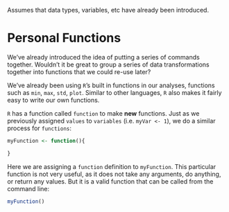 Assumes that data types, variables, etc have already been introduced.

# Personal Functions

We've already introduced the idea of putting a series of commands together. Wouldn't it be great to group a series of data transformations together into functions that we could re-use later?

We've already been using `R`'s built in functions in our analyses, functions such as `min`, `max`, `std`, `plot`. Similar to other languages, `R` also makes it fairly easy to write our own functions.

`R` has a function called `function` to make **new** functions. Just as we previously assigned `values` to `variables` (i.e. `myVar <- 1`), we do a similar process for `functions`:

```r
myFunction <- function(){

}
```

Here we are assigning a `function` definition to `myFunction`. This particular function is not very useful, as it does not take any arguments, do anything, or return any values. But it is a valid function that can be called from the command line:

```r
myFunction()
```

